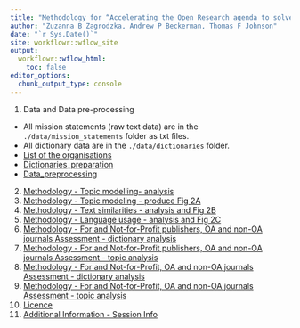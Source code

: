 ```yaml
---
title: "Methodology for “Accelerating the Open Research agenda to solve global challenges"
author: "Zuzanna B Zagrodzka, Andrew P Beckerman, Thomas F Johnson"
date: "`r Sys.Date()`"
site: workflowr::wflow_site
output:
  workflowr::wflow_html:
    toc: false
editor_options:
  chunk_output_type: console
---
```


1. Data and Data pre-processing

- All mission statements (raw text data) are in the `./data/mission_statements` folder as txt files.
- All dictionary data are in the `./data/dictionaries` folder.
- [List of the organisations](ListMissionVision.html)
- [Dictionaries_preparation](1b_Dictionaries_preparation.html)
- [Data_preprocessing](1a_Data_preprocessing.html)

2. [Methodology - Topic modelling- analysis](2_Topic_modeling.html)
3. [Methodology - Topic modeling - produce Fig 2A](Figure_2A.html)
4. [Methodology - Text similarities - analysis and Fig 2B](3_Text_similarities_Figure_2B.html)
5. [Methodology - Language usage - analysis and Fig 2C](4_Language_analysis_Figure_2C.html)
6. [Methodology - For and Not-for-Profit publishers, OA and non-OA journals Assessment - dictionary analysis](5_For_and_not_for_profit_comparison.html)
7. [Methodology - For and Not-for-Profit publishers, OA and non-OA journals Assessment - topic analysis](6_Subgroups_comparison_text_similarities.html)
8. [Methodology - For and Not-for-Profit, OA and non-OA journals Assessment - dictionary analysis](7_For_and_not_for_profit_comparison_part_2.html)
9. [Methodology - For and Not-for-Profit, OA and non-OA journals Assessment - topic analysis](8_Subgroups_comparison_text_similarities_part_2.html)
10. [Licence](license.html)
11. [Additional Information - Session Info](Original_Session_Info.html)

<!-- wflow_publish("analysis/_site.yml", "Change the theme", republish = TRUE) -->


